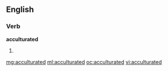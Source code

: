 ==English==

===Verb===
'''acculturated'''

# {{past of|[[acculturate]]}}

[[mg:acculturated]]
[[ml:acculturated]]
[[oc:acculturated]]
[[vi:acculturated]]